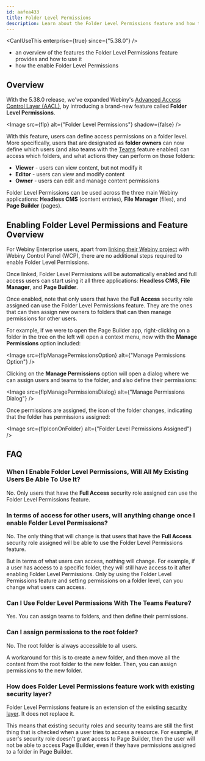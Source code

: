 ```yaml
---
id: aafea433
title: Folder Level Permissions
description: Learn about the Folder Level Permissions feature and how to use it.
---
```



<CanIUseThis enterprise={true} since={"5.38.0"} />

<WhatYouWillLearn>

- an overview of the features the Folder Level Permissions feature provides and how to use it
- how the enable Folder Level Permissions

</WhatYouWillLearn>

## Overview

With the 5.38.0 release, we've expanded Webiny's [Advanced Access Control Layer (AACL)](/docs/{version}/release-notes/5.37.0/changelog#introducing-advanced-access-control-layer-aacl-2576), by introducing a brand-new feature called **Folder Level Permissions**.

<Image src={flp} alt={"Folder Level Permissions"} shadow={false} />

With this feature, users can define access permissions on a folder level. More specifically, users that are designated as **folder owners** can now define which users (and also teams with the [Teams](/docs/{version}/enterprise/aacl/teams) feature enabled) can access which folders, and what actions they can perform on those folders:

- **Viewer** - users can view content, but not modify it
- **Editor** - users can view and modify content
- **Owner** - users can edit and manage content permissions

Folder Level Permissions can be used across the three main Webiny applications: **Headless CMS** (content entries), **File Manager** (files), and **Page Builder** (pages).

## Enabling Folder Level Permissions and Feature Overview

For Webiny Enterprise users, apart from [linking their Webiny project](/docs/{version}/wcp/link-a-project) with Webiny Control Panel (WCP), there are no additional steps required to enable Folder Level Permissions.

Once linked, Folder Level Permissions will be automatically enabled and full access users can start using it all three applications: **Headless CMS**, **File Manager**, and **Page Builder**.

<Alert type="info">

  Once enabled, note that only users that have the **Full Access** security role assigned can use the Folder Level Permissions feature. They are the ones that can then assign new owners to folders that can then manage permissions for other users.

</Alert>

For example, if we were to open the Page Builder app, right-clicking on a folder in the tree on the left will open a context menu, now with the **Manage Permissions** option included:

<Image src={flpManagePermissionsOption} alt={"Manage Permissions Option"}  />

Clicking on the **Manage Permissions** option will open a dialog where we can assign users and teams to the folder, and also define their permissions:

<Image src={flpManagePermissionsDialog} alt={"Manage Permissions Dialog"}  />

Once permissions are assigned, the icon of the folder changes, indicating that the folder has permissions assigned:

<Image src={flpIconOnFolder} alt={"Folder Level Permissions Assigned"}  />

## FAQ

### When I Enable Folder Level Permissions, Will All My Existing Users Be Able To Use It?

No. Only users that have the **Full Access** security role assigned can use the Folder Level Permissions feature.

### In terms of access for other users, will anything change once I enable Folder Level Permissions?

No. The only thing that will change is that users that have the **Full Access** security role assigned will be able to use the Folder Level Permissions feature.

But in terms of what users can access, nothing will change. For example, if a user has access to a specific folder, they will still have access to it after enabling Folder Level Permissions. Only by using the Folder Level Permissions feature and setting permissions on a folder level, can you change what users can access.

### Can I Use Folder Level Permissions With The Teams Feature?

Yes. You can assign teams to folders, and then define their permissions.

### Can I assign permissions to the root folder?

No. The root folder is always accessible to all users. 

A workaround for this is to create a new folder, and then move all the content from the root folder to the new folder. Then, you can assign permissions to the new folder.

### How does Folder Level Permissions feature work with existing security layer?

Folder Level Permissions feature is an extension of the existing [security layer](/docs/{version}/enterprise/aacl/introduction#the-three-tiers-of-webiny-s-security-layer). It does not replace it.

This means that existing security roles and security teams are still the first thing that is checked when a user tries to access a resource. For example, if user's security role doesn't grant access to Page Builder, then the user will not be able to access Page Builder, even if they have permissions assigned to a folder in Page Builder.
